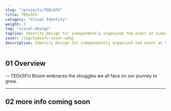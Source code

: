 ```yaml
---
slug: "/projects/TEDxSFU"
title: TEDxSFU
catagory: "Visual Identity"
weight: 5
tag: "visual-design"
tagline: Identity Design for independently organized ted event at Simon Fraser University.
cover: /img/tedxsfu-cover.webp
description: Identity Design for independently organized ted event at Simon Fraser University.
---
```


## 01 Overview

-- TEDxSFU Bloom embraces the struggles we all face on our journey to grow.

<ProjectInfo>
  <ProjectInfoItem
    fieldName="My Role"
    value="Strategy, Visual Design, Motion Design"
  />
  <ProjectInfoItem fieldName="Project Scope" value="6 month position" />
  <ProjectInfoItem fieldName="Tools" value="Figma, Blender, Creative Cloud" />
  <ProjectInfoItem
    fieldName="Team"
    value="Lauren Mok, Gracie Gu, Alvin Leung"
  />
</ProjectInfo>

---

## 02 more info coming soon

<!-- ## 02 The Concept

-- TEDxSFU Bloom embraces the struggles we all face on our journey to grow.

Concept of the logo take form of a -->
